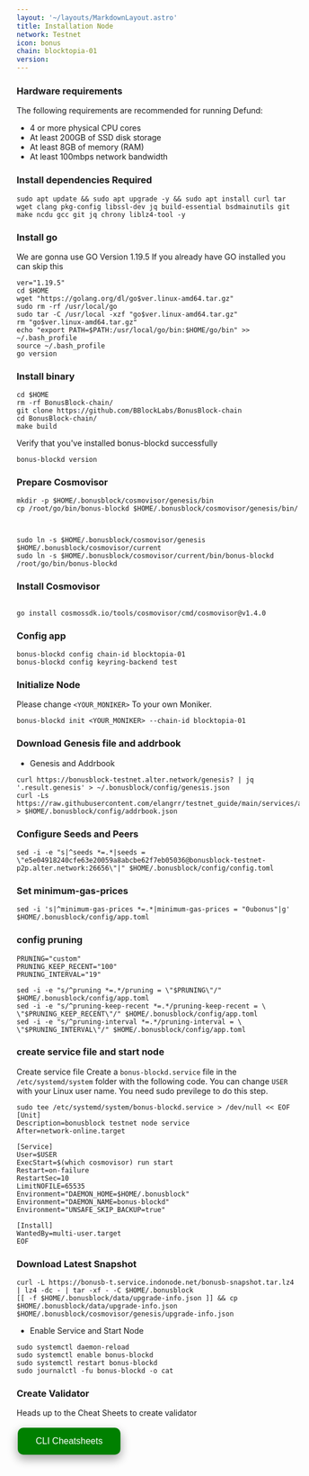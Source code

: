 ```yaml
---
layout: '~/layouts/MarkdownLayout.astro'
title: Installation Node
network: Testnet
icon: bonus
chain: blocktopia-01
version: 
---
```


### Hardware requirements

The following requirements are recommended for running Defund:

- 4 or more physical CPU cores
- At least 200GB of SSD disk storage
- At least 8GB of memory (RAM)
- At least 100mbps network bandwidth


### Install dependencies Required

```
sudo apt update && sudo apt upgrade -y && sudo apt install curl tar wget clang pkg-config libssl-dev jq build-essential bsdmainutils git make ncdu gcc git jq chrony liblz4-tool -y
```

### Install go

We are gonna use GO Version 1.19.5
If you already have GO installed you can skip this 

```
ver="1.19.5"
cd $HOME
wget "https://golang.org/dl/go$ver.linux-amd64.tar.gz"
sudo rm -rf /usr/local/go
sudo tar -C /usr/local -xzf "go$ver.linux-amd64.tar.gz"
rm "go$ver.linux-amd64.tar.gz"
echo "export PATH=$PATH:/usr/local/go/bin:$HOME/go/bin" >> ~/.bash_profile
source ~/.bash_profile
go version
```

### Install binary

```
cd $HOME
rm -rf BonusBlock-chain/
git clone https://github.com/BBlockLabs/BonusBlock-chain
cd BonusBlock-chain/
make build
```

Verify that you've installed bonus-blockd successfully

```
bonus-blockd version
```

### Prepare Cosmovisor
```
mkdir -p $HOME/.bonusblock/cosmovisor/genesis/bin
cp /root/go/bin/bonus-blockd $HOME/.bonusblock/cosmovisor/genesis/bin/



sudo ln -s $HOME/.bonusblock/cosmovisor/genesis $HOME/.bonusblock/cosmovisor/current
sudo ln -s $HOME/.bonusblock/cosmovisor/current/bin/bonus-blockd /root/go/bin/bonus-blockd
```

### Install Cosmovisor
```

go install cosmossdk.io/tools/cosmovisor/cmd/cosmovisor@v1.4.0
```

### Config app

```
bonus-blockd config chain-id blocktopia-01
bonus-blockd config keyring-backend test
```

### Initialize Node

Please change `<YOUR_MONIKER>` To your own Moniker.

```
bonus-blockd init <YOUR_MONIKER> --chain-id blocktopia-01
```

### Download Genesis file and addrbook

- Genesis and Addrbook

```
curl https://bonusblock-testnet.alter.network/genesis? | jq '.result.genesis' > ~/.bonusblock/config/genesis.json
curl -Ls https://raw.githubusercontent.com/elangrr/testnet_guide/main/services/addrbook/bonusblock/addrbook.json > $HOME/.bonusblock/config/addrbook.json
```


### Configure Seeds and Peers

```
sed -i -e "s|^seeds *=.*|seeds = \"e5e04918240cfe63e20059a8abcbe62f7eb05036@bonusblock-testnet-p2p.alter.network:26656\"|" $HOME/.bonusblock/config/config.toml
```

### Set minimum-gas-prices

```
sed -i 's|^minimum-gas-prices *=.*|minimum-gas-prices = "0ubonus"|g' $HOME/.bonusblock/config/app.toml
```

### config pruning

```
PRUNING="custom"
PRUNING_KEEP_RECENT="100"
PRUNING_INTERVAL="19"

sed -i -e "s/^pruning *=.*/pruning = \"$PRUNING\"/" $HOME/.bonusblock/config/app.toml
sed -i -e "s/^pruning-keep-recent *=.*/pruning-keep-recent = \
\"$PRUNING_KEEP_RECENT\"/" $HOME/.bonusblock/config/app.toml
sed -i -e "s/^pruning-interval *=.*/pruning-interval = \
\"$PRUNING_INTERVAL\"/" $HOME/.bonusblock/config/app.toml
```


### create service file and start node

Create service file
Create a `bonus-blockd.service` file in the `/etc/systemd/system` folder with the following code. 
You can change `USER` with your Linux user name. You need sudo previlege to do this step.

```
sudo tee /etc/systemd/system/bonus-blockd.service > /dev/null << EOF
[Unit]
Description=bonusblock testnet node service
After=network-online.target

[Service]
User=$USER
ExecStart=$(which cosmovisor) run start
Restart=on-failure
RestartSec=10
LimitNOFILE=65535
Environment="DAEMON_HOME=$HOME/.bonusblock"
Environment="DAEMON_NAME=bonus-blockd"
Environment="UNSAFE_SKIP_BACKUP=true"

[Install]
WantedBy=multi-user.target
EOF
```

### Download Latest Snapshot
```
curl -L https://bonusb-t.service.indonode.net/bonusb-snapshot.tar.lz4 | lz4 -dc - | tar -xf - -C $HOME/.bonusblock
[[ -f $HOME/.bonusblock/data/upgrade-info.json ]] && cp $HOME/.bonusblock/data/upgrade-info.json $HOME/.bonusblock/cosmovisor/genesis/upgrade-info.json
```

- Enable Service and Start Node

```
sudo systemctl daemon-reload
sudo systemctl enable bonus-blockd
sudo systemctl restart bonus-blockd
sudo journalctl -fu bonus-blockd -o cat
```
### Create Validator

Heads up to the Cheat Sheets to create validator

<a href="https://www.indonode.net/testnet/bonus-block/cheat" target="_blank">
  <button style="background-color: green; border: none; color: white; padding: 15px 32px; text-align: center; text-decoration: none; display: inline-block; font-size: 16px; margin: 4px 2px; cursor: pointer; border-radius: 10px; box-shadow: 0 8px 16px 0 rgba(0,0,0,0.2), 0 6px 20px 0 rgba(0,0,0,0.19);" onmouseover="this.style.boxShadow='0 0 0 4px rgba(0,255,0,0.5)'" onmouseout="this.style.boxShadow='0 8px 16px 0 rgba(0,0,0,0.2), 0 6px 20px 0 rgba(0,0,0,0.19)'">CLI Cheatsheets</button>
</a>